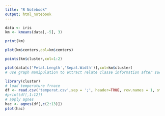 ```yaml
---
title: "R Notebook"
output: html_notebook
---
```



```r
data <- iris
km <- kmeans(data[,-5], 3)
```

```r
print(km)
```

```r
plot(km$centers,col=km$centers)
```



```r
points(km$cluster,col=1:2)
```



                                 
```r
plot(data[c('Petal.Length','Sepal.Width')],col=km$cluster)
# use graph manipulation to extract relate classe information after such as locator, identify,...
```


```r
library(cluster)
# load temperature frnace
df <- read.csv('temperat.csv',sep = ';', header=TRUE, row.names = 1, stringsAsFactors = FALSE)
#print(df[,1:12])
# apply agnes
hac <- agnes(df[,c(2:13)])
plot(hac)
```

```r

```